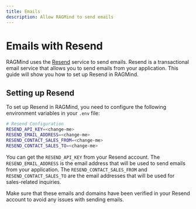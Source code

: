 ```yaml
---
title: Emails
description: Allow RAGMind to send emails
---
```


# Emails with Resend

RAGMind uses the [Resend](https://resend.com/) service to send emails. Resend is a transactional email service that allows you to send emails from your application. This guide will show you how to set up Resend in RAGMind.

## Setting up Resend

To set up Resend in RAGMind, you need to configure the following environment variables in your `.env` file:

```bash
# Resend Configuration
RESEND_API_KEY=<change-me>
RESEND_EMAIL_ADDRESS=<change-me>
RESEND_CONTACT_SALES_FROM=<change-me>
RESEND_CONTACT_SALES_TO=<change-me>
```

You can get the `RESEND_API_KEY` from your Resend account. The `RESEND_EMAIL_ADDRESS` is the email address that will be used to send emails from your application. The `RESEND_CONTACT_SALES_FROM` and `RESEND_CONTACT_SALES_TO` are the email addresses that will be used for sales-related inquiries.

Make sure that these emails and domains have been verified in your Resend account to avoid any issues with sending emails.
